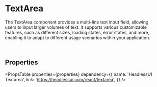 
# TextArea

The TextArea component provides a multi-line text input field, allowing users to input larger volumes of text. It supports various customizable features, such as different sizes, loading states, error states, and more, enabling it to adapt to different usage scenarios within your application.

<br />

<TextAreaPlayground />

## Properties

<PropsTable
  properties={properties}
  dependency={{
    name: 'HeadlessUI Textarea',
    link: 'https://headlessui.com/react/textarea',
  }}
/>
